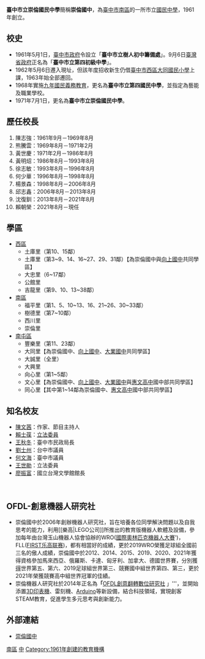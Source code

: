 {{unreferenced|time=2018-12-09T17:34:17+00:00}}
{{Infobox School
|name           = 臺中市立崇倫國民中學
|other_name     = Taichung Municipal<br>Chung-Lun Junior High School
|image          =
|motto          = 校訓：健康 快樂 榮譽 創新
|established    = 1961年
|type           = 市立[[國民中學|國民中學]]
|affiliation    = 公立
|district       = {{TWN}}[[臺中市|臺中市]][[南區_(台中市)|南區]]
|grades         = 國一至國三
|president      = 
|principal      = 賴朝榮
|dean           = 
|faculty        = 68人
|staff          = 17人
|students       = 1,052人
|conference     = 
|colors         =
|mascot         = 
|free_label     = 面積
|free_text      = 41087平方公尺
|free_label2    = 招生方法
|free_text2     = 男女皆收
|free_label3    = 
|free_text3     = 
|location       = [[臺中市|臺中市]][[南區_(台中市)|南區]][[忠明南路|忠明南路]]653號
|information    = 
|website        = [http://www.cljh.tc.edu.tw www.cljh.tc.edu.tw]
|telephone=|address=}}
'''臺中市立崇倫國民中學'''簡稱'''崇倫國中'''，為[[臺中市|臺中市]][[南區_(台中市)|南區]]的一所市立[[國民中學|國民中學]]，1961年創立。

== 校史 ==
*1961年5月1日，[[臺中市政府|臺中市政府]]令設立「'''臺中市立樹人初中籌備處'''」。9月6日[[臺灣省政府|臺灣省政府]]正名為「'''臺中市立第四初級中學'''」。
*1962年5月6日遷入現址，但該年度招收新生仍借[[臺中市西區大同國民小學|臺中市西區大同國民小學]]上課，1963年始全部遷回。
*1968年實施[[九年國民義務教育|九年國民義務教育]]，更名為'''臺中市立第四國民中學'''，並指定為藝能及職業學校。
*1971年7月1日，更名為'''臺中市立崇倫國民中學'''。

== 歷任校長 ==
#陳志強：1961年9月－1969年8月
#熊騰雲：1969年8月－1971年2月
#黃世慶：1971年2月－1986年8月
#黃明炤：1986年8月－1993年8月
#徐志敏：1993年8月－1996年8月
#何少華：1996年8月－1998年8月
#楊景森：1998年8月－2006年8月
#邱志鑫：2006年8月－2013年8月
#沈復釧：2013年8月－2021年8月
#賴朝榮：2021年8月－現任

== 學區 ==
*[[西區_(台中市)|西區]]
**土庫里（第10、15鄰）
**土庫里（第3~9、14、16~27、29、31鄰）【為崇倫國中與[[向上國中|向上國中]]共同學區】
**大忠里（6~17鄰）
**公館里
**吉龍里（第9、10、13~38鄰）
*[[南區_(台中市)|南區]]
**福平里（第1、5、10~13、16、21~26、30~33鄰）
**樹德里（第7~10鄰）
**西川里
**崇倫里
*[[南屯區|南屯區]]
**豐樂里（第11、23鄰）
**大同里【為崇倫國中、[[向上國中|向上國中]]、[[大業國中|大業國中]]共同學區】
**大誠里（全里）
**大興里
**向心里（第1~5鄰）
**文心里【為崇倫國中、[[向上國中|向上國中]]、[[大業國中|大業國中]]與[[惠文高中|惠文高中]]國中部共同學區】
**同心里【其中第1~14鄰為崇倫國中、[[惠文高中|惠文高中]]國中部共同學區】

== 知名校友 ==
*[[陳文茜|陳文茜]]：作家、節目主持人
*[[賴士葆|賴士葆]]：[[立法委員|立法委員]]
*[[王秋冬|王秋冬]]：臺中市民政局長
*[[劉士州|劉士州]]：台中市議員
*[[何文海|何文海]]：臺中市議員
*[[王世勛|王世勛]]：立法委員
*[[廖振富|廖振富]]：國立台灣文學館館長

<br />

== OFDL-創意機器人研究社 ==

*崇倫國中於2006年創辦機器人研究社，旨在培養各位同學解決問題以及自我思考的能力，利用<nowiki>[[樂高|LEGO公司]]</nowiki>所推出的教育版機器人軟體及設備，參加每年由台灣玉山機器人協會協辦的WRO([[國際奧林匹克機器人大賽|國際奧林匹克機器人大賽]]')，FLL([[FIRST乐高联赛|FIRST乐高联赛]])，都有相當好的成績，更於2019WRO榮獲足球組全國前三名的傲人成績，崇倫國中於2012、2014、2015、2019、2020、2021年獲得資格參加馬來西亞、俄羅斯、卡達、匈牙利、加拿大、德國世界賽，分別獲<ins>得</ins>世界第五、第六、2019足球組世界第三、競賽國中組世界第四、第三，更於2021年榮獲競賽高中組世界冠軍的佳績。
*崇倫機器人研究社於2014年正名為'''「'''[https://ofdl.tw/ OFDL創意翻轉數位研究社] 」'''，並開始添置[[3D打印|3D印表機]]、雷刻機、[[Arduino|Arduino]]等新設備，結合科技領域，實現創客STEAM教育，促進學生多元思考與創新能力。

== 外部連結 ==

*[http://cljh.tc.edu.tw/ 崇倫國中] {{Wayback|url=http://cljh.tc.edu.tw/ |date=20110623221012 }}

{{臺中市國民中小學}}

[[Category:臺中市立國民中學|南區]]
[[Category:臺中市南區學校|中]]
[[Category:1961年創建的教育機構|Category:1961年創建的教育機構]]
